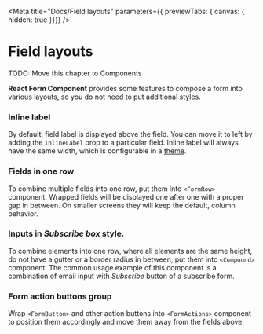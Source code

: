 
<Meta
  title="Docs/Field layouts"
  parameters={{ previewTabs: { canvas: { hidden: true }}}}
/>

# Field layouts

TODO: Move this chapter to Components

**React Form Component** provides some features to compose a form into various
layouts, so you do not need to put additional styles.

### Inline label

By default, field label is displayed above the field. You can move it to left by
adding the `inlineLabel` prop to a particular field. Inline label will always
have the same width, which is configurable in a
[theme](/?path=/docs/docs-form-layouts--page#default-theme).

### Fields in one row

To combine multiple fields into one row, put them into `<FormRow>` component.
Wrapped fields will be displayed one after one with a proper gap in between. On
smaller screens they will keep the default, column behavior.

### Inputs in _Subscribe box_ style.

To combine elements into one row, where all elements are the same height, do not
have a gutter or a border radius in between, put them into `<Compound>`
component. The common usage example of this component is a combination of email
input with _Subscribe_ button of a subscribe form.

### Form action buttons group

Wrap `<FormButton>` and other action buttons into `<FormActions>` component to
position them accordingly and move them away from the fields above.
